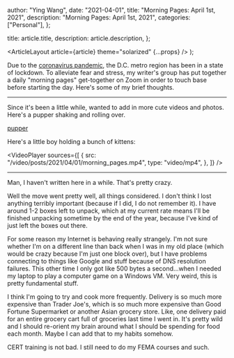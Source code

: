 
  author: "Ying Wang",
  date: "2021-04-01",
  title: "Morning Pages: April 1st, 2021",
  description: "Morning Pages: April 1st, 2021",
  categories: ["Personal"],
};

  title: article.title,
  description: article.description,
};

  <ArticleLayout article={article} theme="solarized" {...props} />
);

Due to the [coronavirus
pandemic](https://en.wikipedia.org/wiki/2019-20_coronavirus_pandemic), the D.C.
metro region has been in a state of lockdown. To alleviate fear and stress, my
writer's group has put together a daily "morning pages" get-together on Zoom in
order to touch base before starting the day. Here's some of my brief thoughts.

---

Since it's been a little while, wanted to add in more cute videos and photos.
Here's a pupper shaking and rolling over.

[pupper](/img/posts/2021/04/01/morning_pages.gif)

Here's a little boy holding a bunch of kittens:

<VideoPlayer
  sources={[
    {
      src: "/video/posts/2021/04/01/morning_pages.mp4",
      type: "video/mp4",
    },
  ]}
/>

---

Man, I haven't written here in a while. That's pretty crazy.

Well the move went pretty well, all things considered. I don't think I lost
anything terribly important (because if I did, I do not remember it). I have
around 1-2 boxes left to unpack, which at my current rate means I'll be finished
unpacking sometime by the end of the year, because I've kind of just left the
boxes out there.

For some reason my Internet is behaving really strangely. I'm not sure whether
I'm on a different line than back when I was in my old place (which would be
crazy because I'm just one block over), but I have problems connecting to things
like Google and stuff because of DNS resolution failures. This other time I only
got like 500 bytes a second...when I needed my laptop to play a computer game on
a Windows VM. Very weird, this is pretty fundamental stuff.

I think I'm going to try and cook more frequently. Delivery is so much more
expensive than Trader Joe's, which is so much more expensive than Good Fortune
Supermarket or another Asian grocery store. Like, one delivery paid for an
entire grocery cart full of groceries last time I went in. It's pretty wild and
I should re-orient my brain around what I should be spending for food each
month. Maybe I can add that to my habits somehow.

CERT training is not bad. I still need to do my FEMA courses and such.
